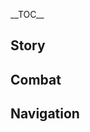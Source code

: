 {{CharacterTabs}}
{{LanguageTabs}}
{{Stub|1={{Meta/VO|tl=1|rm=1|Japanese}}}}
__TOC__
==Story==
{{VO/Story
|character           = Noelle
|language            = ja
|name                = ノエル

|vo_01_01_title      = 初めまして…
|vo_01_01_subtitle   = Hello
|vo_01_01_file       = VO_{language}{character} Hello.ogg
|vo_01_01_tx         = 私はノエル、西風騎士団のメイドです。今日から一緒に冒険させていただきます。何かお困りごとや悩みごとがありましたら、全力で解決しますのでご心配なく。ええ、今からでも大丈夫ですよ。
|vo_01_01_rm         = Watakushi wa Noeru, Sepyurosu Kishi-dan no meido desu. Kyou kara issho ni bouken sasete itadakimasu. Nani ka o-komarigoto ya nayamigoto to ga arimashitara, zenryoku de kaiketsu shimasu no de go-shinpai naku. Ee, ima kara de mo daijoubu desu yo.
|vo_01_01_tl         = 

|vo_02_01_title      = 世間話・手伝い
|vo_02_01_subtitle   = Chat: A Favor
|vo_02_01_file       = VO_{language}{character} Chat - A Favor.ogg
|vo_02_01_tx         = 任せてください！なんでも私にお任せを！&mdash;&mdash;そういえば、何をすればよろしいのでしょうか？聞いていませんでしたね…
|vo_02_01_rm         = 
|vo_02_01_tl         = 
|vo_02_02_title      = 世間話・休み
|vo_02_02_subtitle   = Chat: Rest
|vo_02_02_file       = VO_{language}{character} Chat - Rest.ogg
|vo_02_02_tx         = 疲れましたか？ここで少し休みましょう。今お茶をご用意しますね。お砂糖はどうしますか？多め？普通？それともなしでしょうか？
|vo_02_02_rm         = 
|vo_02_02_tl         = 
|vo_02_03_title      = 世間話・頼もしい
|vo_02_03_subtitle   = Chat: Being Reliable
|vo_02_03_file       = VO_{language}{character} Chat - Being Reliable.ogg
|vo_02_03_tx         = 私を必要とされる限り、いつまでもそばでお仕えいたします。
|vo_02_03_rm         = 
|vo_02_03_tl         = 

|vo_03_01_title      = 雨の日…
|vo_03_01_subtitle   = When It Rains
|vo_03_01_file       = VO_{language}{character} When It Rains.ogg
|vo_03_01_tx         = 大変です、皆さまのお洋服を干したままでした！帰って洗濯物を取り込んでもよろしいでしょうか？
|vo_03_01_rm         = 
|vo_03_01_tl         = 
|vo_03_02_title      = 雷の日…
|vo_03_02_subtitle   = When Thunder Strikes
|vo_03_02_file       = VO_{language}{character} When Thunder Strikes.ogg
|vo_03_02_tx         = 雷の日は屋内にいたほうがよろしいかと。どうしても外出しなければいけない用事がありましたら、この私に任せてください。
|vo_03_02_rm         = 
|vo_03_02_tl         = 
|vo_03_03_title      = 晴れの日…
|vo_03_03_subtitle   = When the Sun Is Out
|vo_03_03_file       = VO_{language}{character} When the Sun Is Out.ogg
|vo_03_03_tx         = 晴れてますね。何か気持ちが晴れるようなことでもしましょうか。え？具体的にですか…ふふっ、気持ちが晴れやかになるならなんでもいいですよ。
|vo_03_03_rm         = 
|vo_03_03_tl         = 
|vo_03_04_title      = 風の日…
|vo_03_04_subtitle   = When It's Windy
|vo_03_04_file       = VO_{language}{character} When It's Windy.ogg
|vo_03_04_tx         = 聞こえましたか？風神さまの声ですよ。気分が沈んでいる時に、風の音を聞くといつも落ち着きます。
|vo_03_04_rm         = 
|vo_03_04_tl         = 

|vo_04_01_title      = おはよう…
|vo_04_01_subtitle   = Good Morning
|vo_04_01_file       = VO_{language}{character} Good Morning.ogg
|vo_04_01_tx         = おはようございます。朝食のご用意ができましたよ。近くにいますので、何かお口に合わないものがありましたら、いつでもお申し付けください。
|vo_04_01_rm         = 
|vo_04_01_tl         = 
|vo_04_02_title      = こんにちは…
|vo_04_02_subtitle   = Good Afternoon
|vo_04_02_file       = VO_{language}{character} Good Afternoon.ogg
|vo_04_02_tx         = 座ってお茶でもしますか？すぐにご用意しますね。そうだ、ついでにパンケーキもご用意します。得意料理ですので、ぜひ召し上がってください。
|vo_04_02_rm         = 
|vo_04_02_tl         = 
|vo_04_03_title      = こんばんは…
|vo_04_03_subtitle   = Good Evening
|vo_04_03_file       = VO_{language}{character} Good Evening.ogg
|vo_04_03_tx         = 夜は皆さまがお休みになる時間で、私が一番忙しくなる時間でもあります…アンバーさまの洗濯済みのリボンがどこに置いてあるのかも、ガイアさまが新たに購入した眼帯の数も、全部覚えています。メイドのお仕事ですから。
|vo_04_03_rm         = 
|vo_04_03_tl         = 
|vo_04_04_title      = おやすみ…
|vo_04_04_subtitle   = Good Night
|vo_04_04_friendship = 4
|vo_04_04_file       = VO_{language}{character} Good Night.ogg
|vo_04_04_tx         = 本日の冒険、お疲れ様でした。どうぞお休みください。私は騎士団に…えっ？眠るまでそばにいてほしいのですか？えと…問題ありませんが…私をからかっているんじゃありませんよね？
|vo_04_04_rm         = 
|vo_04_04_tl         = 

|vo_05_01_title      = {name}自身について・自律
|vo_05_01_subtitle   = About {character}: Discipline
|vo_05_01_file       = VO_{language}{character} About {character} - Discipline.ogg
|vo_05_01_tx         = 毎日同じことを繰り返しているだけです。本物の騎士と比べたらまだまだです…でも、これも騎士になるための修行のひとつです。修行は口先だけでは成せませんから。
|vo_05_01_rm         = 
|vo_05_01_tl         = 
|vo_05_02_title      = {name}自身について・分岐
|vo_05_02_subtitle   = About {character}: Disagreement
|vo_05_02_file       = VO_{language}{character} About {character} - Disagreement.ogg
|vo_05_02_tx         = 他人と言い争うことは少し苦手です。道理を説明できない上に、怒らせてしまうことが多いですので。まずは私の考えに従って行動しますが、結局「頑固」と言われます…結果を示して説得しようと思っただけですが、それも「頑固」なのでしょうか？
|vo_05_02_rm         = 
|vo_05_02_tl         = 

|vo_06_01_title      = 身分について…
|vo_06_01_subtitle   = About Us: Identities
|vo_06_01_file       = VO_{language}{character} About Us - Identities.ogg
|vo_06_01_tx         = 私の奉仕は自由への奉仕です。私の中で「メイド」こそが最も自由な身分ですが、シェフ、庭師、戦士、ガイド…必要がありましたら、私はなんでもします！
|vo_06_01_rm         = 
|vo_06_01_tl         = 
|vo_06_02_title      = 注意について…
|vo_06_02_subtitle   = About Us: Reminders
|vo_06_02_friendship = 6
|vo_06_02_file       = VO_{language}{character} About Us - Reminders.ogg
|vo_06_02_tx         = いくら忙しくても、三食きちんと食べませんと。正体不明のものを食べてはいけません、肉ばかりで野菜を食べないのもいけません。あと胃に優しくないので冷たい水もなるべく控えたほうが…あっ、今「面倒だからノエルに任せよう」って思っていませんか？うーん…本当にそう思っていますなら…わかりました、任せてください！
|vo_06_02_rm         = 
|vo_06_02_tl         = 
|vo_06_03_title      = 歓迎会について…
|vo_06_03_subtitle   = About Us: Welcome Party
|vo_06_03_friendship = 6
|vo_06_03_quest      = For a Tomorrow Without Tears
|vo_06_03_file       = VO_{language}{character} About Us - Welcome Party.ogg
|vo_06_03_tx         = 西風騎士団の栄誉騎士になったと聞きました。羨ましいです…では今後、あなたさまは先輩ですね。そうだ、歓迎会の準備をしないといけません！今すぐ準備にとりかかります！
|vo_06_03_rm         = 
|vo_06_03_tl         = 

|vo_07_01_title      = 「神の目」について…
|vo_07_01_subtitle   = About the Vision
|vo_07_01_friendship = 4
|vo_07_01_file       = VO_{language}{character} About the Vision.ogg
|vo_07_01_tx         = 正直に言いますと、少し残念です…「神の目」は神様が私を認めた証ですが、なぜ「風」ではなく、風と一番相性の悪い「岩」なのでしょう？一番西風騎士団に相応しい元素はやはり…
|vo_07_01_rm         = 
|vo_07_01_tl         = 
|vo_07_02_title      = シェアしたいこと…
|vo_07_02_subtitle   = Something to Share
|vo_07_02_file       = VO_{language}{character} Something to Share.ogg
|vo_07_02_tx         = お酒のにおいが好きですが、まだお酒を飲める歳ではありませんので…こっそり飲む機会も何回かありましたが、我慢しました。この楽しみは、やはり成人の日まで取っておきたいのです。
|vo_07_02_rm         = 
|vo_07_02_tl         = 
|vo_07_03_title      = 興味のあること…
|vo_07_03_subtitle   = Interesting Things
|vo_07_03_file       = VO_{language}{character} Interesting Things.ogg
|vo_07_03_tx         = 秘密を守るのがメイドですので、バラが好きです。モンドでバラは「口の堅さ」を象徴するものですから…えっ？あなたの故郷でバラは「愛情」を表すのですか？そ、そんな情熱的な意味があるのですね…
|vo_07_03_rm         = 
|vo_07_03_tl         = 

|vo_08_01_title      = アンバーについて…
|vo_08_01_subtitle   = About [[Amber]]
|vo_08_01_friendship = 4
|vo_08_01_file       = VO_{language}{character} About Amber.ogg
|vo_08_01_tx         = アンバーさまは尊敬する先輩です。実力者で、とても親切なんですよ。「ウサギ伯爵」の作り方も教えてくれました。ほら、いつもお守り代わりに持ち歩いています。よくできてますよね？
|vo_08_01_rm         = Anbaa-sama wa sonkei suru senpai desu. Jitsuryokusha de, totemo shinsetsu nan desu yo. "Usagi Hakushaku" no tsukurikata mo oshiete kuremashita. Hora, itsumo omamori kawari ni mochiaruite imasu. Yoku dekitemasu yo ne?
|vo_08_01_tl         = 
|vo_08_02_title      = クレーについて…
|vo_08_02_subtitle   = About [[Klee]]
|vo_08_02_friendship = 4
|vo_08_02_file       = VO_{language}{character} About Klee.ogg
|vo_08_02_tx         = まだ幼いのに正式な騎士になれた理由をずっと聞きたいと思っていました。以前、彼女に教えてもらおうと思って声をかけたのですが、話の途中で引っ張られて騎士団の外で爆弾を…何かの修行かと思いましたが、結局二人で反省室行きでしたね…
|vo_08_02_rm         = 
|vo_08_02_tl         = 
|vo_08_03_title      = ジンについて…
|vo_08_03_subtitle   = About [[Jean]]
|vo_08_03_friendship = 4
|vo_08_03_file       = VO_{language}{character} About Jean.ogg
|vo_08_03_tx         = 団長さまは私の目標です。実力も真面目さも全然適いませんが、自分自身と他人に厳しいジン団長に認められる日が来ましたら、きっと今までの努力が認められるような気がします。そうなるまで、私は怠けたりしません！
|vo_08_03_rm         = 
|vo_08_03_tl         = 
|vo_08_04_title      = ファルカについて…
|vo_08_04_subtitle   = About [[Varka]]
|vo_08_04_friendship = 4
|vo_08_04_file       = VO_{language}{character} About Varka.ogg
|vo_08_04_tx         = 一緒に遠征して、メイドの責任を果たそうと思いましたが、大団長さまは私がモンドに残っていたほうが安心だと言ってくれましたので…大団長さまにそんな風に信用されて、とても嬉しかったです！大団長さまがそんなことを言う相手は私だけじゃないって後から知りましたが…信用されていることには変わりありませんから！
|vo_08_04_rm         = 
|vo_08_04_tl         = 
|vo_08_05_title      = ガイアについて…
|vo_08_05_subtitle   = About [[Kaeya]]
|vo_08_05_friendship = 4
|vo_08_05_file       = VO_{language}{character} About Kaeya.ogg
|vo_08_05_tx         = ガイアさまはとてもミステリアスな方で、毎日重要な任務があるようです。彼はよく私に小さな任務をまかせてくれますが、まるで私を彼の隊員のように…ただの使い走りって？いえいえ、確かに使い走りかもしれませんが、大切な任務です！
|vo_08_05_rm         = Gaia-sama wa totemo misuteriasu-na kata de, mainichi juuyou-na ninmu ga aru you desu. Kare wa yoku watakushi ni chiisana ninmu wo makasete kuremasu ga, maru de watakushi wo kare no taiin no you ni... Tada no tsukaibashiri tte? Ie ie, tashika ni tsukaibashiri ka mo shiremasen ga, taisetsu-na ninmu desu!
|vo_08_05_tl         = 
|vo_08_06_title      = ベネットについて…
|vo_08_06_subtitle   = About [[Bennett]]
|vo_08_06_friendship = 4
|vo_08_06_file       = VO_{language}{character} About Bennett.ogg
|vo_08_06_tx         = 騎士団よりも冒険者協会の方が私に相応しいと、何回もお誘いをいただきました…確かに普通の冒険者のように、彼のオヤジさんたちの世話を手伝いますが…私にとって騎士団には特別な意味がありますし、負けたくありません…うん、やはりお受けできませんね。
|vo_08_06_rm         = 
|vo_08_06_tl         = 
|vo_08_07_title      = フィッシュルについて・お菓子
|vo_08_07_subtitle   = About [[Fischl]]: Tea
|vo_08_07_friendship = 4
|vo_08_07_file       = VO_{language}{character} About Fischl - Background.ogg
|vo_08_07_tx         = 別の世界から来たようですが、それ以外はよくわかりません…でも騎士団の図書館がお気に入りのようで、よくそこで読書をしています。私が掃除を担当する時はできたてのお菓子を差し上げますが、彼女はいつもよく分からない、誇張した感謝の言葉をくれますね…
|vo_08_07_rm         = 
|vo_08_07_tl         = 
|vo_08_08_title      = フィッシュルについて・身の上
|vo_08_08_subtitle   = About Fischl: Background
|vo_08_08_friendship = 6
|vo_08_08_file       = VO_{language}{character} About Fischl - Tea.ogg
|vo_08_08_tx         = 以前、図書館を掃除した時、『フィッシュル皇女物語』という本を見かけました。ただのファンタジー小説かと思いましたが…その主人公が実在していたとは！本になるくらいですから、きっとすごい人なのでしょう。
|vo_08_08_rm         = 
|vo_08_08_tl         = 
|vo_08_09_title      = バーバラについて…
|vo_08_09_subtitle   = About [[Barbara]]
|vo_08_09_friendship = 4
|vo_08_09_file       = VO_{language}{character} About Barbara.ogg
|vo_08_09_tx         = よく一緒にお茶をしますよ。バーバラちゃんはたまに綺麗なメロディーを口ずさんで、インスピレーションが降りてきたと教えてくれます。音楽に関して建設的な意見は出せませんが…バーバラちゃんとそういう時間を一緒に過ごせて、とても嬉しいです。
|vo_08_09_rm         = 
|vo_08_09_tl         = 

|vo_09_01_title      = {name}を知る・1
|vo_09_01_subtitle   = More About {character}: I
|vo_09_01_file       = VO_{language}{character} More About {character} - 01.ogg
|vo_09_01_tx         = 助けが必要でしょうか？えっ…ただお話したいと？わかりました、それがお手伝いになるのでしたら、最後までお付き合いしますよ。
|vo_09_01_rm         = 
|vo_09_01_tl         = 
|vo_09_02_title      = {name}を知る・2
|vo_09_02_subtitle   = More About {character}: II
|vo_09_02_friendship = 3
|vo_09_02_file       = VO_{language}{character} More About {character} - 02.ogg
|vo_09_02_tx         = 私の気持ちは考えなくても大丈夫です、なんでもお任せを…えっ？それは「メイド」ではなく「道具」？…うーん、道具はたくさんお仕事しても喜ぶとは限りませんよね。私はお手伝いできてとても満足していますよ。
|vo_09_02_rm         = 
|vo_09_02_tl         = 
|vo_09_03_title      = {name}を知る・3
|vo_09_03_subtitle   = More About {character}: III
|vo_09_03_friendship = 4
|vo_09_03_file       = VO_{language}{character} More About {character} - 03.ogg
|vo_09_03_tx         = こ、これらのお菓子を私に？いえいえ、そんな、申し訳ないです。…では、お返しに私もお菓子をたくさん作りますね！今、今作りますから、あと30分…えっと、あと1時間ください。他にご用がありましたら先にどうぞ。すぐにできたてのお菓子を送りますからね！
|vo_09_03_rm         = 
|vo_09_03_tl         = 
|vo_09_04_title      = {name}を知る・4
|vo_09_04_subtitle   = More About {character}: IV
|vo_09_04_friendship = 5
|vo_09_04_file       = VO_{language}{character} More About {character} - 04.ogg
|vo_09_04_tx         = 私が毎日するのは些細なことばかりです。でも、そんなことであなたさまの冒険や暮らしのお手伝いができたのなら、とてもうれしいです。ふふっ、お礼を言われると、そんな些細なことも…ちゃんと意味があると思えてきます。
|vo_09_04_rm         = 
|vo_09_04_tl         = 
|vo_09_05_title      = {name}を知る・5
|vo_09_05_subtitle   = More About {character}: V
|vo_09_05_friendship = 6
|vo_09_05_file       = VO_{language}{character} More About {character} - 05.ogg
|vo_09_05_tx         = 私は騎士団のメイド、皆さまのお手伝いがしたいと思います。でも、いつの間にかあなたに使う時間が多くなっていました…はあ、そんな身勝手なやり方は、よろしくないのでしょうか？
|vo_09_05_rm         = 
|vo_09_05_tl         = 

|vo_10_01_title      = {name}の趣味…
|vo_10_01_subtitle   = {character}'s Hobbies
|vo_10_01_file       = VO_{language}{character} Hobbies.ogg
|vo_10_01_tx         = 趣味ですか？お掃除することが好きです。洗濯、床掃除、窓掃除、いろんなものが綺麗になっていくのを見ると達成感があります…えっ？「休みの日の趣味」ですか？そうですね…うん、やはりお掃除ですね！
|vo_10_01_rm         = 
|vo_10_01_tl         = 
|vo_10_02_title      = {name}の悩み…
|vo_10_02_subtitle   = {character}'s Troubles
|vo_10_02_file       = VO_{language}{character} Troubles.ogg
|vo_10_02_tx         = 最も少ない予算で一番いいものを買う方法はないでしょうか…一人で璃月に行って値段を比べて、買ったものを一人で運んだことがありますが…時間がかかりすぎたせいで、風魔龍に食べられたんじゃないかと団長さまにご心配をかけたようで…
|vo_10_02_rm         = 
|vo_10_02_tl         = 
|vo_10_03_title      = 好きな食べ物…
|vo_10_03_subtitle   = Favorite Food
|vo_10_03_file       = VO_{language}{character} Favorite Food.ogg
|vo_10_03_tx         = 「満足サラダ」ですね。一皿でモンドの自然を感じられますし、栄養バランスがよく、カロリーも低いです…飽きないかって？もちろん飽きません、美味しいですから！10年は食べ続けてますよ。
|vo_10_03_rm         = 
|vo_10_03_tl         = 
|vo_10_04_title      = 嫌いな食べ物…
|vo_10_04_subtitle   = Least Favorite Food
|vo_10_04_file       = VO_{language}{character} Least Favorite Food.ogg
|vo_10_04_tx         = 好き嫌いはしません！でも唯一困っている状況があります…メイドとして、会食の食事は全部試食しないといけません。ただこうして一口一口食べ続けますと…はあ、罪悪感が。
|vo_10_04_rm         = Sukikirai wa shimasen! De mo yui'itsu komatte iru joukyou ga arimasu... Meido toshite, kaishoku no shokuji wa zenbu shishoku shinai to ikemasen. Tada koushite hitokuchi hitokuchi tabetsudzukemasu to... Haa, zaiakukan ga.
|vo_10_04_tl         = 

<!-- Receiving a Gift -->
|vo_11_01_title      = 贈り物を受け取る・1
|vo_11_01_subtitle   = Receiving a Gift: I
|vo_11_01_file       = VO_{language}{character} Receiving a Gift - 01.ogg
|vo_11_01_tx         = よく見るお料理なのに、こんなに美味しく作れるなんて…あなたを尊敬するところが、また増えてしまいましたね！
|vo_11_01_rm         = Yoku miru o-ryouri na no ni, konna ni oishiku tsukureru nante... Anata wo sonkei suru tokoro ga, mata fuete shimaimashita ne!
|vo_11_01_tl         = 

|vo_11_02_title      = 贈り物を受け取る・2
|vo_11_02_subtitle   = Receiving a Gift: II
|vo_11_02_file       = VO_{language}{character} Receiving a Gift - 02.ogg
|vo_11_02_tx         = なんて美味しいのでしょう。私も見習わなければなりませんね！お料理もメイドの務めですから…
|vo_11_02_rm         = Nante oishii no deshou. Watashi mo minarawanakereba narimasen ne! O-ryouri mo meido no tsutome desu kara...
|vo_11_02_tl         = 

|vo_11_03_title      = 贈り物を受け取る・3
|vo_11_03_subtitle   = Receiving a Gift: III
|vo_11_03_file       = VO_{language}{character} Receiving a Gift - 03.ogg
|vo_11_03_tx         = カロリーが…一日に必要な量を超えているのではないでしょうか…
|vo_11_03_rm         = Karorii ga... ichinichi ni hitsuyou-na ryou wo koeteiru no de wa nai deshou ka...
|vo_11_03_tl         = 

|vo_12_01_title      = 誕生日…
|vo_12_01_subtitle   = Birthday
|vo_12_01_file       = VO_{language}{character} Birthday.ogg
|vo_12_01_tx         = 毎日冒険に勤しんで、処理できていないことが溜まっていませんか？今日、私はあなたの専属メイドですから、全部私に任せてください！それと…この素敵な日に祝福を、お誕生日おめでとうございます。
|vo_12_01_rm         = 
|vo_12_01_tl         = 

|vo_13_01_title      = 突破した感想・起
|vo_13_01_subtitle   = Feelings About Ascension: Intro
|vo_13_01_ascension  = 1
|vo_13_01_file       = VO_{language}{character} Feelings About Ascension - 01.ogg
|vo_13_01_tx         = これが…新しい力ですか？これでより多くの方を助けられますね、ありがとうございます。
|vo_13_01_rm         = Kore ga... atarashii chikara desu ka? Kore de yori ooku no kata wo tasukeraremasu ne, arigatou gozaimasu.
|vo_13_01_tl         = 
|vo_13_02_title      = 突破した感想・承
|vo_13_02_subtitle   = Feelings About Ascension: Building Up
|vo_13_02_ascension  = 2
|vo_13_02_file       = VO_{language}{character} Feelings About Ascension - 02.ogg
|vo_13_02_tx         = 満足はしません。正式な西風騎士になるまで、人の倍努力しませんと。
|vo_13_02_rm         = Manzoku wa shimasen. Seishiki-na Sepyurosu Kishi ni naru made, hito no baidoryoku shimasen to.
|vo_13_02_tl         = 
|vo_13_03_title      = 突破した感想・転
|vo_13_03_subtitle   = Feelings About Ascension: Climax
|vo_13_03_ascension  = 4
|vo_13_03_file       = VO_{language}{character} Feelings About Ascension - 03.ogg
|vo_13_03_tx         = あなたさまと共に冒険させていただき、私は成長できました。メイドの仕事はあなたさまの悩みをなくすことなのに、かえってあなたさまに助けられましたね…
|vo_13_03_rm         = Anata-sama to tomo ni bouken sasete itadaki, watakushi wa seichou dekimashita. Meido no shigoto wa anata-sama no nayami wo nakusu koto na no ni, kaette anata-sama ni tasukeraremashita ne...
|vo_13_03_tl         = 
|vo_13_04_title      = 突破した感想・結
|vo_13_04_subtitle   = Feelings About Ascension: Conclusion
|vo_13_04_ascension  = 6
|vo_13_04_file       = VO_{language}{character} Feelings About Ascension - 04.ogg
|vo_13_04_tx         = モンドの皆様に以前より頼もしくなった、きっとすぐに本物の西風騎士になれると言われましたが、私は何も…えっ？あなたさまもそう思うんですか？えっと…そう言ってくださってありがとうございます、最高の褒め言葉です！
|vo_13_04_rm         = Mondo no mina-sama ni izen yori tanomoshiku natta, kitto sugu ni honmono no Sepyurosu Kishi ni nareru to iwaremashita ga, watakushi wa nani mo... E'? Anata-sama mo sou omou ndesu ka? Etto... Sou itte kudasatte arigatou gozaimasu, saikou no homekotoba desu!
|vo_13_04_tl         = 
}}

==Combat==
{{Combat VO
|character           = Noelle
|language            = ja

|skill_1_tx          = 岩の重さは安心できます。
|skill_1_tl          = The heaviness of rock is reassuring.
|skill_1_rm          = Iwa no omosa wa anshin dekimasu.
|skill_2_tx          = 綺麗にしませんと。
|skill_2_tl          = I must tidy it up.
|skill_2_rm          = Kirei ni shimasen to.
|skill_3_tx          = 任せてください。
|skill_3_tl          = Please leave it to me.
|skill_3_rm          = Makasete kudasai.

|burst_1_tx          = 戦場のお掃除の時間です。
|burst_1_tl          = It's time to clean up the battlefield.
|burst_1_rm          = Senjou no o-souji no jikan desu.
|burst_2_tx          = 騎士の風格に気を付けます。
|burst_2_tl          = I will heed the demeanor of a knight.
|burst_2_rm          = Kishi no fuukaku ni ko wo tsukemasu.
|burst_3_tx          = メイドの礼儀に気を付けます。
|burst_3_tl          = I will heed the etiquette of a maid.
|burst_3_rm          = Meido no reigi ni ki wo tsukemasu.

|sprint-s_1_tx       = これで間に合いますね。
|sprint-s_1_tl       = We'll make it in time now.
|sprint-s_1_rm       = Kore de ma ni aimasu ne.
|sprint-s_2_tx       = 助けが必要な方がいるはずです。
|sprint-s_2_tl       = There must be someone in need of help.
|sprint-s_2_rm       = Tasuke ga hitsuyou-na kata ga iru hazu desu.
|sprint-s_3_file     = Sprint Start 03

|glider_1_file       = Deploying Wind Glider 01,Deploying Wind Glider 02,Deploying Wind Glider 03

|chest_1_tx          = とても満足です。
|chest_1_tl          = I'm very satisfied.
|chest_1_rm          = Totemo manzoku desu.
|chest_2_tx          = 心から嬉しく思います…
|chest_2_tl          = I'm truly happy...
|chest_2_rm          = Kokoro kara ureshiku omoimasu...
|chest_3_tx          = ほこりをきれいにしますね！
|chest_3_tl          = I'll clean up the dust!
|chest_3_rm          = Hokori wo kirei ni shimasu ne!

|low-hp_1_tx         = かすり傷ですから、大丈夫です。
|low-hp_1_tl         = It's just a scratch, I'm okay.
|low-hp_1_rm         = Kasuri-kizu desu kara, daijoubu desu.
|low-hp_2_tx         = うっ、服が汚れてしまいしたね…
|low-hp_2_tl         = Ugh, my clothes have gotten dirty...
|low-hp_2_rm         = U', fuku ga yogorete shimaishita ne...
|low-hp_2_actual_tx  = うっ、服が汚れてしまいましたね…
|low-hp_2_actual_rm  = U', fuku ga yogorete shimaimashita ne...
|low-hp_3_tx         = 引きません。
|low-hp_3_tl         = I won't back down.
|low-hp_3_rm         = Hikimasen.

|ally-low-hp_1_tx    = 動かないでください、手当します！
|ally-low-hp_1_tl    = Please don't move, I'll treat you!
|ally-low-hp_1_rm    = Ugokanaide kudasai, teate shimasu!
|ally-low-hp_2_tx    = 任せてください！私の番です！
|ally-low-hp_2_tl    = Please leave it to me! It's my turn!
|ally-low-hp_2_rm    = Makasete kudasai! Watashi no ban desu!

|fallen_1_tx         = 騎士団に…恥を…
|fallen_1_tl         = I've brought shame... to the Knights...
|fallen_1_rm         = Kishi-dan ni... haji wo...
|fallen_2_tx         = まだ…皆様を守りたいのに…
|fallen_2_tl         = I still... want to protect everyone...
|fallen_2_rm         = Mada... mina-sama wo mamoritai no ni...
|fallen_3_tx         = さようなら…ご主人様…
|fallen_3_tl         = Goodbye... Master...
|fallen_3_rm         = Sayounara... go-shujin-sama...

|hit-l_1_file        = Light Hit Taken 01,Light Hit Taken 02,Light Hit Taken 03,Light Hit Taken 04,Light Hit Taken 05,Light Hit Taken 06

|hit-h_1_file        = Heavy Hit Taken 02
|hit-h_1_tx          = うっ…失礼しました。
|hit-h_1_tl          = Ugh... Excuse me.
|hit-h_1_rm          = U'... shitsurei shimashita.
|hit-h_2_file        = Heavy Hit Taken 01,Heavy Hit Taken 03,Heavy Hit Taken 04,Heavy Hit Taken 05,Heavy Hit Taken 06

|join_1_tx           = うれしい…あ、いえ。
|join_1_tl           = I'm happy... Oh, nothing.
|join_1_rm           = Ureshii... a, ie.
|join_2_tx           = 必ずあなたをお守りします。
|join_2_tl           = I'll protect you at any cost.
|join_2_rm           = Kanarazu anata wo omamori shimasu.
|join_3_tx           = はい、お望みのままに。
|join_3_tl           = As you wish.
|join_3_rm           = Hai, o-nozomi no mama ni.

|atk-l_1_file        = Light Attack 01,Light Attack 02,Light Attack 03,Light Attack 04,Light Attack 05,Light Attack 06,Light Attack 07

|atk-m_1_file        = Mid Attack 01,Mid Attack 02,Mid Attack 03

|atk-h_1_file        = Heavy Attack 01,Heavy Attack 02,Heavy Attack 03

|climb_1_file        = Climbing 01,Climbing 02,Climbing 03

|climb-b_1_file      = Climbing Breath 01,Climbing Breath 02,Climbing Breath 03

|jump_1_file         = Jumping 01,Jumping 02,Jumping 03,Jumping 04,Jumping 05

<!--
Copy paste the following line in any section that does not have any voice files, change the X for the section's title:
'''Noelle does not feature any X Voice-Overs'''
-->
}}

==Navigation==
{{Character Navbox|link type=vo-ja}}